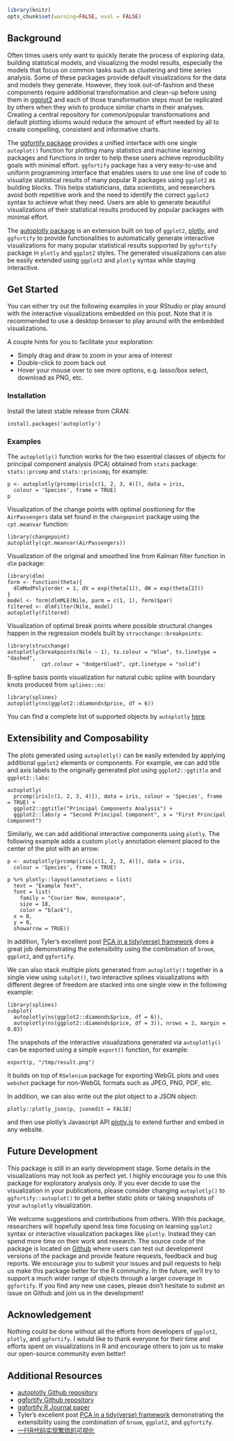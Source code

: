 <!--
%\VignetteEngine{knitr::knitr}
%\VignetteIndexEntry{Introduction to autoplotly package}
-->

```r
library(knitr)
opts_chunk$set(warning=FALSE, eval = FALSE)
```

## Background

Often times users only want to quickly iterate the process of exploring data, building statistical models, and visualizing the model results, especially the models that focus on common tasks such as clustering and time series analysis. Some of these packages provide default visualizations for the data and models they generate. However, they look out-of-fashion and these components require additional transformation and clean-up before using them in [ggplot2](http://ggplot2.tidyverse.org/) and each of those transformation steps must be replicated by others when they wish to produce similar charts in their analyses. Creating a central repository for common/popular transformations and default plotting idioms would reduce the amount of effort needed by all to create compelling, consistent and informative charts.

The [ggfortify package](https://CRAN.R-project.org/package=ggfortify) provides a unified interface with one single `autoplot()` function for plotting many statistics and machine learning packages and functions in order to help these users achieve reproducibility goals with minimal effort. `ggfortify` package has a very easy-to-use and uniform programming interface that enables users to use one line of code to visualize statistical results of many popular R packages using `ggplot2` as building blocks. This helps statisticians, data scientists, and researchers avoid both repetitive work and the need to identify the correct `ggplot2` syntax to achieve what they need. Users are able to generate beautiful visualizations of their statistical results produced by popular packages with minimal effort.

The [autoplotly package](https://github.com/terrytangyuan/autoplotly) is an extension built on top of `ggplot2`, [plotly](https://plot.ly/), and `ggfortify` to provide functionalities to automatically generate interactive visualizations for many popular statistical results supported by `ggfortify` package in `plotly` and `ggplot2` styles. The generated visualizations can also be easily extended using `ggplot2` and `plotly` syntax while staying interactive.

## Get Started

You can either try out the following examples in your RStudio or play around with the interactive visualizations embedded on this post. Note that it is recommended to use a desktop browser to play around with the embedded visualizations.

A couple hints for you to facilitate your exploration:

* Simply drag and draw to zoom in your area of interest
* Double-click to zoom back out
* Hover your mouse over to see more options, e.g. lasso/box select, download as PNG, etc.


### Installation

Install the latest stable release from CRAN:

```
install.packages('autoplotly')
```

### Examples


The `autoplotly()` function works for the two essential classes of objects for principal component analysis (PCA) obtained from `stats` package: `stats::prcomp` and `stats::princomp`, for example:

```
p <- autoplotly(prcomp(iris[c(1, 2, 3, 4)]), data = iris,
  colour = 'Species', frame = TRUE)
p
```


Visualization of the change points with optimal positioning for the `AirPassengers` data set
found in the `changepoint` package using the `cpt.meanvar` function:

```
library(changepoint)
autoplotly(cpt.meanvar(AirPassengers))
```

Visualization of the original and smoothed line from Kalman filter function in `dlm` package:

```
library(dlm)
form <- function(theta){
  dlmModPoly(order = 1, dV = exp(theta[1]), dW = exp(theta[2]))
}
model <- form(dlmMLE(Nile, parm = c(1, 1), form)$par)
filtered <- dlmFilter(Nile, model)
autoplotly(filtered)
```

Visualization of optimal break points where possible structural changes happen in the
regression models built by `strucchange::breakpoints`:

```
library(strucchange)
autoplotly(breakpoints(Nile ~ 1), ts.colour = "blue", ts.linetype = "dashed",
           cpt.colour = "dodgerblue3", cpt.linetype = "solid")
```

B-spline basis points visualization for natural cubic spline with boundary knots produced
from `splines::ns`:

```
library(splines)
autoplotly(ns(ggplot2::diamonds$price, df = 6))
```

You can find a complete list of supported objects by `autoplotly` [here](https://github.com/sinhrks/ggfortify#coverage).

## Extensibility and Composability

The plots generated using `autoplotly()` can be easily extended by applying additional
`ggplot2` elements or components. For example, we can add title and axis labels to the
originally generated plot using `ggplot2::ggtitle` and `ggplot2::labs`:

```
autoplotly(
  prcomp(iris[c(1, 2, 3, 4)]), data = iris, colour = 'Species', frame = TRUE) +
  ggplot2::ggtitle("Principal Components Analysis") +
  ggplot2::labs(y = "Second Principal Component", x = "First Principal Component")
```

Similarly, we can add additional interactive components using `plotly`. The following
example adds a custom `plotly` annotation element placed to the center of the plot with an arrow:


```
p <- autoplotly(prcomp(iris[c(1, 2, 3, 4)]), data = iris,
  colour = 'Species', frame = TRUE)

p %>% plotly::layout(annotations = list(
  text = "Example Text",
  font = list(
    family = "Courier New, monospace",
    size = 18,
    color = "black"),
  x = 0,
  y = 0,
  showarrow = TRUE))
```


In addition, Tyler's excellent post [PCA in a tidy(verse) framework](https://tbradley1013.github.io/2018/02/01/pca-in-a-tidy-verse-framework/)
does a great job demonstrating the extensibility using the combination of `broom`, `ggplot2`, and `ggfortify`.

We can also stack multiple plots generated from `autoplotly()` together in a single view
using `subplot()`, two interactive splines visualizations with different degree of freedom
are stacked into one single view in the following example:

```
library(splines)
subplot(
  autoplotly(ns(ggplot2::diamonds$price, df = 6)),
  autoplotly(ns(ggplot2::diamonds$price, df = 3)), nrows = 2, margin = 0.03)
```

The snapshots of the interactive visualizations generated via `autoplotly()` can be exported using
a simple `export()` function, for example:

```
export(p, "/tmp/result.png")
```

It builds on top of `RSelenium` package for exporting WebGL plots and uses `webshot` package for non-WebGL formats such as JPEG, PNG, PDF, etc.

In addition, we can also write out the plot object to a JSON object:

```
plotly::plotly_json(p, jsonedit = FALSE)
```
and then use plotly's Javascript API [plotly.js](https://plot.ly/javascript/) to extend further and embed in any website.

## Future Development

This package is still in an early development stage. Some details in the visualizations may not
look as perfect yet. I highly encourage you to use this package for exploratory analysis only.
If you ever decide to use the visualization in your publications, please consider changing
`autoplotly()` to `ggfortify::autoplot()` to get a better static plots or taking snapshots
of your `autoplotly` visualization.

We welcome suggestions and contributions from others. With this package, researchers will hopefully
spend less time focusing on learning `ggplot2` syntax or interactive visualization packages like `plotly`.
Instead they can spend more time on their work and research. The source code of the package is located on
 [Github](https://github.com/terrytangyuan/autoplotly) where users can test out development versions of
 the package and provide feature requests, feedback and bug reports. We encourage you to submit your
 issues and pull requests to help us make this package better for the R community.
 In the future, we'll try to support a much wider range of objects through a larger coverage in `ggfortify`.
 If you find any new use cases, please don't hesitate to submit an issue on Github and join us in the development!

## Acknowledgement

Nothing could be done without all the efforts from developers of `ggplot2`, `plotly`, and `ggfortify`. I would like to thank
everyone for their time and efforts spent on visualizations in R and encourage others to join us to make our open-source
community even better!

## Additional Resources

* [autoplotly Github repository](https://github.com/terrytangyuan/autoplotly)
* [ggfortify Github repository](https://github.com/sinhrks/ggfortify)
* [ggfortify R Journal paper](https://journal.r-project.org/archive/2016-2/tang-horikoshi-li.pdf)
* Tyler's excellent post [PCA in a tidy(verse) framework](https://tbradley1013.github.io/2018/02/01/pca-in-a-tidy-verse-framework/)
demonstrating the extensibility using the combination of `broom`, `ggplot2`, and `ggfortify`.
* [一行R代码实现繁琐的可视化](https://terrytangyuan.github.io/2015/11/24/ggfortify-intro/)
